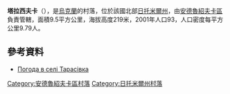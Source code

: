 {{coord|50|2|45|N|29|4|39|E|scale:30000|display=title}}

'''塔拉西夫卡'''（{{lang-uk|Тарасівка}}），是[[烏克蘭|烏克蘭]]的村落，位於該國北部[[日托米爾州|日托米爾州]]，由[[安德魯紹夫卡區|安德魯紹夫卡區]]負責管轄，面積9.5平方公里，海拔高度219米，2001年人口93，人口密度每平方公里9.79人。

==參考資料==
* [http://weather.in.ua/ua/zhitomirskaja/25828 Погода в селі Тарасівка] {{Wayback|url=http://weather.in.ua/ua/zhitomirskaja/25828 |date=20111219154202 }}

{{DEFAULTSORT:Тарасівка}}
[[Category:安德魯紹夫卡區村落|Category:安德魯紹夫卡區村落]]
[[Category:日托米爾州村落|Category:日托米爾州村落]]


{{Zhytomyr-geo-stub}}